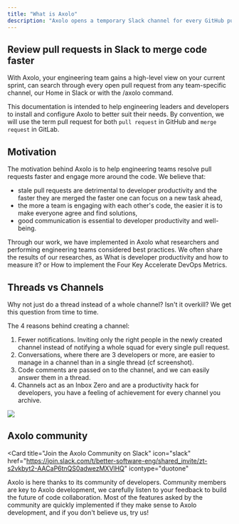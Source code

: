 ```yaml
---
title: "What is Axolo"
description: "Axolo opens a temporary Slack channel for every GitHub pull request or GitLab merge request. It will invite the author and its reviewers to the channel, notify them of relevant events like code comments, GitHub Actions, Deployments, PR checks or GitLab CI/CD. Then, Axolo will archive the channel once you close or merge the pull request."
---
```


## Review pull requests in Slack to merge code faster

With Axolo, your engineering team gains a high-level view on your current sprint, can search through every open pull request from any team-specific channel, our Home in Slack or with the /axolo command.

This documentation is intended to help engineering leaders and developers to install and configure Axolo to better suit their needs. By convention, we will use the term pull request for both `pull request` in GitHub and `merge request` in GitLab.

## Motivation

The motivation behind Axolo is to help engineering teams resolve pull requests faster and engage more around the code. We believe that:

- stale pull requests are detrimental to developer productivity and the faster they are merged the faster one can focus on a new task ahead,
- the more a team is engaging with each other's code, the easier it is to make everyone agree and find solutions,
- good communication is essential to developer productivity and well-being.

Through our work, we have implemented in Axolo what researchers and performing engineering teams considered best practices. We often share the results of our researches, as What is developer productivity and how to measure it? or How to implement the Four Key Accelerate DevOps Metrics.

## Threads vs Channels

Why not just do a thread instead of a whole channel? Isn't it overkill? We get this question from time to time.

The 4 reasons behind creating a channel:

1. Fewer notifications. Inviting only the right people in the newly created channel instead of notifying a whole squad for every single pull request.
2. Conversations, where there are 3 developers or more, are easier to manage in a channel than in a single thread (cf screenshot).
3. Code comments are passed on to the channel, and we can easily answer them in a thread.
4. Channels act as an Inbox Zero and are a productivity hack for developers, you have a feeling of achievement for every channel you archive.

![](/images/threads.jpeg)

## Axolo community

<Card
  title="Join the Axolo Community on Slack"
  icon="slack"
  href="https://join.slack.com/t/better-software-eng/shared_invite/zt-s2vkbyt2-AACaP6tnQS0adwezMXVlHQ"
  icontype="duotone"
></Card>

Axolo is here thanks to its community of developers. Community members are key
to Axolo development, we carefully listen to your feedback to build the future
of code collaboration. Most of the features asked by the community are quickly
implemented if they make sense to Axolo development, and if you don't believe
us, try us!
